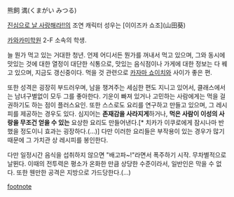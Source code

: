 熊飼 満(くまがい みつる)

[[진심으로 날 사랑해라!!]]의 조연 캐릭터
성우는 [이이즈카 쇼조](山田葵)

[[카와카미학원]] 2-F 소속의 학생.

늘 뭔가 먹고 있는 거대한 청년. 언제 어디서든 뭔가를 꺼내서 먹고 있으며, 그와 동시에 맛있는 것에 대한 열정이 대단한 식통으로, 맛있는 음식점이나 가게에 대한 정보는 다 꿰고 있으며, 지금도 갱신중이다. 먹을 것 관련으로 [[카자마 쇼이치]]와 사이가 좋은 편.

또한 성격은 굉장히 부드러우며, 남을 챙겨주는 세심한 편도 지니고 있어서, 클래스에서는 남녀구별없이 모두 그를 좋아한다. 기운이 빠져 있거나 고민하는 사람에게는 먹을 걸 권하기도 하는 점이 플러스요인. 또한 스스로도 요리를 연구하고 만들고 있으며, 그 레시피를 제공하는 경우도 있다. 심지어는 '''존재감을 사라지게'''하거나, '''먹은 사람이 이성의 사랑을 무조건 얻을 수 있는''' 요상한 요리도 만들어낸다.[* 치카가 이쿠로에게 잠시나마 반했을 정도이니 효과는 굉장하다.(…)] 다만 이러한 요리들은 부작용이 있는 경우가 많기 때문에 그 가치관 상 레시피를 봉인한다.

다만 일정시간 음식을 섭취하지 않으면 "배고파~!"라면서 폭주하기 시작. 무차별적으로 날뛴다. 이때의 전투력은 평소가 온화한 만큼 상당한 수준이라서, 일반인은 막을 수 없다. 또한 웬만한 공격은 지방으로 가드당한다.(…)

[[footnote]]
